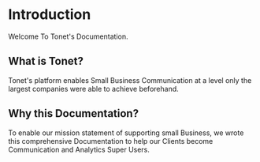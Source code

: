 # Introduction
 
Welcome To Tonet's Documentation.
## What is Tonet?

Tonet's platform enables Small Business Communication at a level only the largest companies were able to achieve beforehand.
## Why this Documentation?
To enable our mission statement of supporting small Business, we wrote this comprehensive Documentation to help our Clients become Communication and Analytics Super Users.